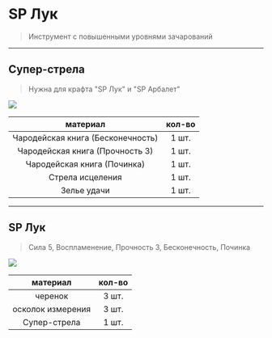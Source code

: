 # SP Лук
> Инструмент с повышенными уровнями зачарований

--------

## Супер-стрела
> Нужна для крафта "SP Лук" и "SP Арбалет"

<img src="https://raw.githubusercontent.com/mc-eternity/web-wikipages/refs/heads/master/assets/superarrow.webp" />

| материал | кол-во |
| :---------: | :---------: |
| Чародейская книга (Бесконечность) | 1 шт. |
| Чародейская книга (Прочность 3) | 1 шт. |
| Чародейская книга (Починка) | 1 шт. |
| Стрела исцеления | 1 шт. |
| Зелье удачи | 1 шт. |

--------

## SP Лук
> Сила 5, Воспламенение, Прочность 3, Бесконечность, Починка

<img src="https://raw.githubusercontent.com/mc-eternity/web-wikipages/refs/heads/master/assets/spluk.webp" />

| материал | кол-во |
| :---------: | :---------: |
| черенок | 3 шт. |
| осколок измерения | 3 шт. |
| Супер-стрела | 1 шт. |
